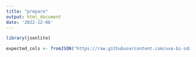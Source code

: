 ```yaml
---
title: "prepare"
output: html_document
date: '2022-12-06'
---
```


```r
library(jsonlite)
```

```r
expected_cols <- fromJSON("https://raw.githubusercontent.com/uva-bi-sdad/data_repo_structure/main/col_names.json")
```


